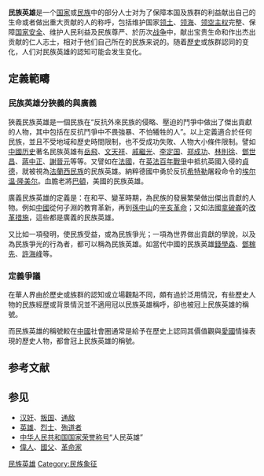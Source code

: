 {{multiple issues|
{{original research|time=2013-09-30T17:40:01+00:00}}
{{pov|time=2013-09-30T17:40:01+00:00}}
{{weasel|time=2013-09-30T17:40:01+00:00}}
{{unreferenced|time=2017-06-04T04:28:19+00:00}}
}}
'''民族英雄'''是一个[[国家|国家]]或[[民族|民族]]中的部分人士对为了保障本国及族群的利益献出自己的生命或者做出重大贡献的人的称呼，包括维护国家[[领土|领土]]、[[领海|领海]]、[[领空|领空]][[主权|主权]]完整、保障[[国家安全|国家安全]]、维护人民利益及民族尊严、於历次[[战争|战争]]中，献出宝贵生命和作出杰出贡献的仁人志士，相对于他们自己所在的民族来说的。随着[[歷史|歷史]]或族群認同的变化，人们对民族英雄的認知可能会发生变化。

==定義範疇==
===民族英雄分狹義的與廣義===
狹義民族英雄是一個民族在“反抗外來民族的侵略、壓迫的鬥爭中做出了傑出貢獻的人物，其中包括在反抗鬥爭中不畏強暴、不怕犧牲的人”。以上定義適合於任何民族，並且不受地域和歷史時間限制，也不受成功失敗、人物大小條件限制。譬如[[中國历史|中國历史]]著名民族英雄有[[岳飛|岳飛]]、[[文天祥|文天祥]]、[[戚繼光|戚繼光]]、[[李定国|李定国]]、[[郑成功|郑成功]]、[[林則徐|林則徐]]、[[鄧世昌|鄧世昌]]、[[蔣中正|蔣中正]]、[[謝晉元|謝晉元]]等等。又譬如在[[法國|法國]]，在[[英法百年戰爭|英法百年戰爭]]中抵抗英國入侵的[[貞德|貞德]]，就被視為[[法蘭西民族|法蘭西民族]]的民族英雄。納粹德國中勇於反抗[[希特勒|希特勒]]屠殺命令的[[埃尔温·隆美尔|埃尔温·隆美尔]]。血膽老將[[喬治·巴頓|巴頓]]，美國的民族英雄。

廣義民族英雄的定義是：在和平、變革時期，為民族的發展繁榮做出傑出貢獻的人物。例如[[中國|中國]]從何子淵的教育革新，再到[[孫中山|孫中山]]的[[辛亥革命|辛亥革命]]；又如法國[[拿破崙|拿破崙]]的[[拿破崙一世#改革|改革措施]]，這些都是廣義的民族英雄。

又比如一項發明，使民族受益，或為民族爭光；一項為世界做出貢獻的學說，以及為民族爭光的行為者，都可以稱為民族英雄。如當代中國的民族英雄[[錢學森|錢學森]]、[[鄧稼先|鄧稼先]]、[[許海峰|許海峰]]等。

===定義爭議===
在華人界由於歷史或族群的認知或立場觀點不同，頗有過於泛用情況，有些歷史人物的民族經歷或背景情況並不適用冠以民族英雄稱呼，卻也被冠上民族英雄的稱號。

而民族英雄的稱號較在[[中國|中國]]社會圈通常是給予在歷史上認同其價值觀與[[愛國|愛國]]情操表現的歷史人物，都會冠上民族英雄的稱號。

== 参考文献 ==
{{Reflist}}

== 参见 ==
{{Portal box|历史|人物}}
* [[汉奸|汉奸]]、[[叛国|叛国]]、[[通敌|通敌]]
* [[英雄|英雄]]、[[烈士|烈士]]、[[殉道者|殉道者]]
* [[中华人民共和国国家荣誉称号|中华人民共和国国家荣誉称号]]“人民英雄”
* [[偉人|偉人]]、[[國父|國父]]、[[革命家|革命家]]

[[Category:民族英雄|]]
[[Category:民族象征|Category:民族象征]]